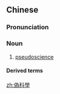 {{also|伪科学}}
==Chinese==
{{zh-forms|s=伪科学|type=12}}

===Pronunciation===
{{zh-pron
|m=偽kēxué
|c=ngai6 fo1 hok6
|cat=n
}}

===Noun===
{{zh-noun}}

# [[pseudoscience]]

====Derived terms====
{{zh-der|偽科學家:wěikēxuéjiā, wèikēxuéjiā}}

[[zh:偽科學]]